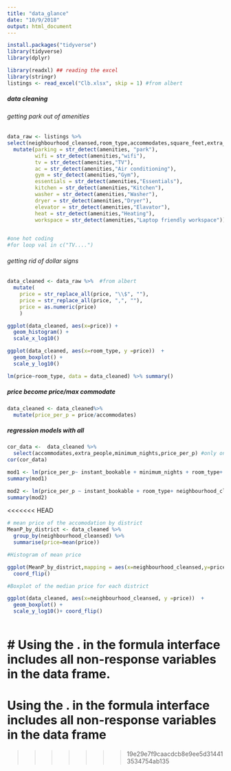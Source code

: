 ```yaml
---
title: "data_glance"
date: "10/9/2018"
output: html_document
---
```


```r
install.packages("tidyverse")
library(tidyverse)
library(dplyr)
```

```r
library(readxl) ## reading the excel 
library(stringr)
listings <- read_excel("Clb.xlsx", skip = 1) #from albert 

```

##### data cleaning 
###### getting park out of amenities
```r
data_raw <- listings %>%
select(neighbourhood_cleansed,room_type,accommodates,square_feet,extra_people,minimum_nights,instant_bookable, amenities, price) %>%
  mutate(parking = str_detect(amenities, "park"),
         wifi = str_detect(amenities,"wifi"),
         tv = str_detect(amenities,"TV"),
         ac = str_detect(amenities,"Air conditioning"),
         gym = str_detect(amenities,"Gym"),
         essentials = str_detect(amenities,"Essentials"),
         kitchen = str_detect(amenities,"Kitchen"),
         washer = str_detect(amenities,"Washer"),
         dryer = str_detect(amenities,"Dryer"),
         elevator = str_detect(amenities,"Elavator"),
         heat = str_detect(amenities,"Heating"),
         workspace = str_detect(amenities,"Laptop friendly workspace")) #in caps or not  
  

#one hot coding
#for loop val in c("TV....")
```
###### getting rid of dollar signs

```r

data_cleaned <- data_raw %>%  #from albert
  mutate(
    price = str_replace_all(price, "\\$", ""),
    price = str_replace_all(price, ",", ""),
    price = as.numeric(price)
    )

ggplot(data_cleaned, aes(x=price)) +
  geom_histogram() +
  scale_x_log10()

ggplot(data_cleaned, aes(x=room_type, y =price))  + 
  geom_boxplot() + 
  scale_y_log10()

lm(price~room_type, data = data_cleaned) %>% summary()
```
##### price become price/max commodate

```r
data_cleaned <- data_cleaned%>%
  mutate(price_per_p = price/accommodates)
```

##### regression models with all

```r
cor_data <-  data_cleaned %>% 
  select(accommodates,extra_people,minimum_nights,price_per_p) #only on numerical
cor(cor_data)
```


```r

mod1 <- lm(price_per_p~ instant_bookable + minimum_nights + room_type+ neighbourhood_cleansed + extra_people, data_cleaned) #when square feet added, no one is significant lol
summary(mod1)
```

```r
mod2 <- lm(price_per_p ~ instant_bookable + room_type+ neighbourhood_cleansed + extra_people, data_cleaned)
summary(mod2)
```

<<<<<<< HEAD
```r
# mean price of the accomodation by district
MeanP_by_district <- data_cleaned %>% 
  group_by(neighbourhood_cleansed) %>% 
  summarise(price=mean(price))

#Histogram of mean price

ggplot(MeanP_by_district,mapping = aes(x=neighbourhood_cleansed,y=price))+geom_col()+
  coord_flip() 

#Boxplot of the median price for each district

ggplot(data_cleaned, aes(x=neighbourhood_cleansed, y =price))  + 
  geom_boxplot() + 
  scale_y_log10()+ coord_flip()



```

# Using the . in the formula interface includes all non-response variables in the data frame.
=======
# Using the . in the formula interface includes all non-response variables in the data frame
>>>>>>> 19e29e7f9caacdcb8e9ee5d314413534754ab135
